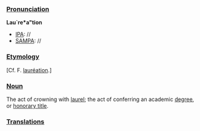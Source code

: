 ===[[Pronunciation]]===
'''Lau`re*a"tion'''
*[[IPA]]: //
*[[SAMPA]]: //
===[[Etymology]]===
[Cf. F. [[lauréation]].]
===[[Noun]]===
The act of crowning with [[laurel]]; the act of conferring an academic [[degree]], or [[honorary title]].
===[[Translations]]===